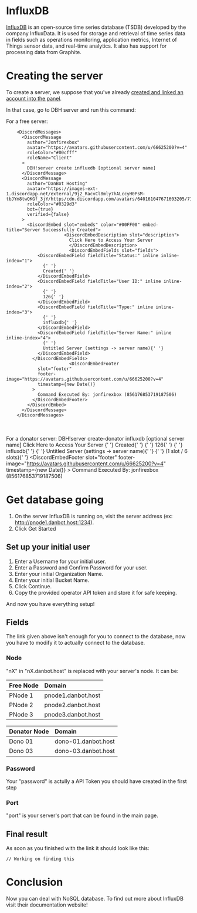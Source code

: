 # InfluxDB

[InfluxDB](https://www.influxdata.com/) is an open-source time series database (TSDB) developed by the company InfluxData. It is used for storage and retrieval of time series data in fields such as operations monitoring, application metrics, Internet of Things sensor data, and real-time analytics. It also has support for processing data from Graphite.

<Redirect
  href="https://en.wikipedia.org/wiki/InfluxDB"
  label="Source: Wikipedia"
/>

# Creating the server

To create a server, we suppose that you've already [created and linked an account into the panel](/getting-started).

In that case, go to DBH server and run this command:

For a free server:


        <DiscordMessages>
          <DiscordMessage
            author="Jonfirexbox"
            avatar="https://avatars.githubusercontent.com/u/66625200?v=4"
            roleColor="#00cfff"
            roleName="Client"
          >
            DBH!server create influxdb [optional server name]
          </DiscordMessage>
          <DiscordMessage
            author="DanBot Hosting"
            avatar="https://images-ext-1.discordapp.net/external/9j2_RacvCl8mly7hALccyH0PsM-tbJYm8twQKGf_3jY/https/cdn.discordapp.com/avatars/640161047671603205/718aa5783508125a02e3b244a1bf096e.png"
            roleColor="#0329d3"
            bot={true}
            verified={false}
          >
            <DiscordEmbed slot="embeds" color="#00FF00" embed-title="Server Successfully Created">
						  <DiscordEmbedDescription slot="description">
							Click Here to Access Your Server
							</DiscordEmbedDescription>
							<DiscordEmbedFields slot="fields">
                <DiscordEmbedField fieldTitle="Status:" inline inline-index="1">
                  {' '}
                  Created{' '}
                </DiscordEmbedField>
                <DiscordEmbedField fieldTitle="User ID:" inline inline-index="2">
                  {' '}
                  126{' '}
                </DiscordEmbedField>
                <DiscordEmbedField fieldTitle="Type:" inline inline-index="3">
                  {' '}
                  influxdb{' '}
                </DiscordEmbedField>
                <DiscordEmbedField fieldTitle="Server Name:" inline inline-index="4">
                  {' '}
                  Untitled Server (settings -> server name){' '}
                </DiscordEmbedField>
              </DiscordEmbedFields>
							<DiscordEmbedFooter
                slot="footer"
                footer-image="https://avatars.githubusercontent.com/u/66625200?v=4"
                timestamp={new Date()}
              >
                Command Executed By: jonfirexbox (856176853719187506)
              </DiscordEmbedFooter>
            </DiscordEmbed>
          </DiscordMessage>
        </DiscordMessages>
<br></br>
For a donator server:
        <DiscordMessages>
         <DiscordMessage
          author="Jonfirexbox"
          avatar="https://avatars.githubusercontent.com/u/66625200?v=4"
          roleName="Donator"
          roleColor="#ff00a0"
          roleIcon="https://images-ext-1.discordapp.net/external/jcxosamsnMQwF-XU7dDsYt5Mz_ti0BRJc5pzpGSDPQ0/https/cdn.discordapp.com/role-icons/898041754564046869/576cbb697c65c8fffe1df17961401d8b.png?format=webp&quality=lossless"
          >
           DBH!server create-donator influxdb [optional server name]
          </DiscordMessage>
          <DiscordMessage
            author="DanBot Hosting"
            avatar="https://images-ext-1.discordapp.net/external/9j2_RacvCl8mly7hALccyH0PsM-tbJYm8twQKGf_3jY/https/cdn.discordapp.com/avatars/640161047671603205/718aa5783508125a02e3b244a1bf096e.png"
            roleColor="#0329d3"
            bot={true}
            verified={false}
          >
            <DiscordEmbed slot="embeds" color="#00FF00" embed-title="Server Successfully Created">
						  <DiscordEmbedDescription slot="description">
							Click Here to Access Your Server
							</DiscordEmbedDescription>
							<DiscordEmbedFields slot="fields">
                <DiscordEmbedField fieldTitle="Status:" inline inline-index="1">
                  {' '}
                  Created{' '}
                </DiscordEmbedField>
                <DiscordEmbedField fieldTitle="User ID:" inline inline-index="2">
                  {' '}
                  126{' '}
                </DiscordEmbedField>
                <DiscordEmbedField fieldTitle="Type:" inline inline-index="3">
                  {' '}
                  influxdb{' '}
                </DiscordEmbedField>
                <DiscordEmbedField fieldTitle="Server Name:" inline inline-index="4">
                  {' '}
                  Untitled Server (settings -> server name){' '}
                </DiscordEmbedField>
								<DiscordEmbedField fieldTitle="Slots Used:">
                  {' '}
                  (1 slot / 6 slots){' '}
                </DiscordEmbedField>
              </DiscordEmbedFields>
							<DiscordEmbedFooter
                slot="footer"
                footer-image="https://avatars.githubusercontent.com/u/66625200?v=4"
                timestamp={new Date()}
              >
                Command Executed By: jonfirexbox (856176853719187506)
              </DiscordEmbedFooter>
            </DiscordEmbed>
          </DiscordMessage>
        </DiscordMessages>


# Get database going

1. On the server InfluxDB is running on, visit the server address (ex: http://pnode1.danbot.host:1234).
2. Click Get Started

## Set up your initial user

1. Enter a Username for your initial user.
2. Enter a Password and Confirm Password for your user.
3. Enter your initial Organization Name.
4. Enter your initial Bucket Name.
5. Click Continue.
6. Copy the provided operator API token and store it for safe keeping.

And now you have everything setup!

## Fields

The link given above isn't enough for you to connect to the database, now you have to modify it to actually connect to the database.

### Node

"nX" in "nX.danbot.host" is replaced with your server's node. It can be:

| Free Node    | Domain              |
| :------ | :------------------ |
| PNode 1 | pnode1.danbot.host  |
| PNode 2 | pnode2.danbot.host  |
| PNode 3 | pnode3.danbot.host  |

| Donator Node | Domain |
| :------ | :------------------ |
| Dono 01 | dono-01.danbot.host |
| Dono 03 | dono-03.danbot.host |

### Password

Your "password" is actully a API Token you should have created in the first step

### Port

"port" is your server's port that can be found in the main page.

## Final result

As soon as you finished with the link it should look like this:

```text
// Working on finding this
```

# Conclusion

Now you can deal with NoSQL database. To find out more about InfluxDB visit their documentation website!

<Redirect
  href="https://docs.influxdata.com/influxdb/v2/"
  label="InfluxDB Docs"
/>
